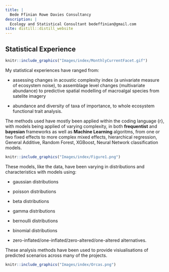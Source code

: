 ```yaml
---
title: |
  Bede Ffinian Rowe Davies Consultancy
description: |
  Ecology and Statistical Consultant bedeffinian@gmail.com
site: distill::distill_website  
---
```


## Statistical Experience

::: {.floatting}

```r
knitr::include_graphics("Images/index/MonthlyCurrentFacet.gif")

```

My statistical experiences have ranged from:

- assessing changes in acoustic complexity index (a univariate measure of ecosystem noise), to assemblage level changes (multivariate abundance) to predictive spatial modelling of macroalgal species from satelite imagery

- abundance and diversity of taxa of importance, to whole ecosystem functional trait analysis.

The methods used have mostly been applied within the coding language {r}, with models being applied of varying complexity, in both **frequentist** and **bayesian** frameworks as well as **Machine Learning** algoritms, from one or two fixed effects to more complex mixed effects, hierarchical regression, General Additive, Random Forest, XGBoost, Neural Network classification models.

```r
knitr::include_graphics("Images/index/Figure1.png")

```

These models, like the data, have been varying in distributions and characteristics with models using:

- gaussian distributions

- poisson distributions

- beta distributions

- gamma distributions

- bernoulli distributions

- binomial distributions

- zero-inflated/one-inflated/zero-altered/one-altered alternatives.  

These analysis methods have been used to provide visiualisations of predicted scenarios across many of the projects.

:::

```r
knitr::include_graphics("Images/index/Orcas.png")

```

